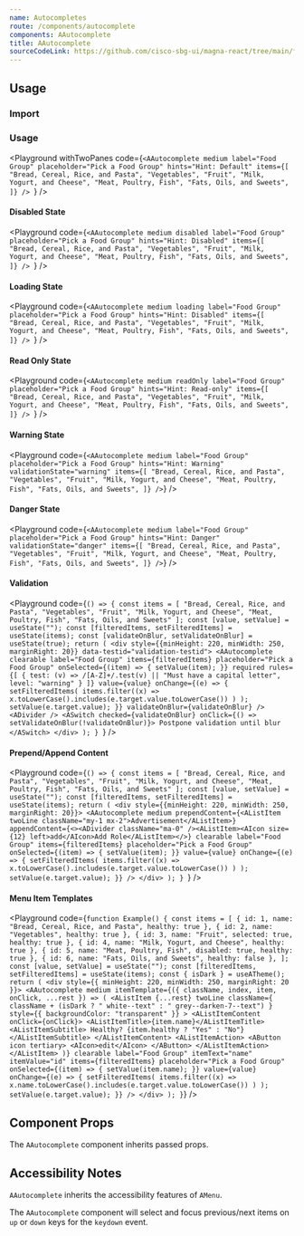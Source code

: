 ```yaml
---
name: Autocompletes
route: /components/autocomplete
components: AAutocomplete
title: AAutocomplete
sourceCodeLink: https://github.com/cisco-sbg-ui/magna-react/tree/main/framework/components/AAutoComplete
---
```


## Usage

### Import

<ComponentImport components="AAutoComplete" />

### Usage

<Playground
  withTwoPanes
  code={`<AAutocomplete
  medium
  label="Food Group"
  placeholder="Pick a Food Group"
  hints="Hint: Default"
  items={[
    "Bread, Cereal, Rice, and Pasta",
    "Vegetables",
    "Fruit",
    "Milk, Yogurt, and Cheese",
    "Meat, Poultry, Fish",
    "Fats, Oils, and Sweets",
  ]}
/>
`}
/>

#### Disabled State

<Playground
  code={`<AAutocomplete
  medium
  disabled
  label="Food Group"
  placeholder="Pick a Food Group"
  hints="Hint: Disabled"
  items={[
    "Bread, Cereal, Rice, and Pasta",
    "Vegetables",
    "Fruit",
    "Milk, Yogurt, and Cheese",
    "Meat, Poultry, Fish",
    "Fats, Oils, and Sweets",
  ]}
/>
`}
/>

#### Loading State

<Playground
  code={`<AAutocomplete
  medium
  loading
  label="Food Group"
  placeholder="Pick a Food Group"
  hints="Hint: Disabled"
  items={[
    "Bread, Cereal, Rice, and Pasta",
    "Vegetables",
    "Fruit",
    "Milk, Yogurt, and Cheese",
    "Meat, Poultry, Fish",
    "Fats, Oils, and Sweets",
  ]}
/>
`}
/>

#### Read Only State

<Playground
  code={`<AAutocomplete
  medium
  readOnly
  label="Food Group"
  placeholder="Pick a Food Group"
  hints="Hint: Read-only"
  items={[
    "Bread, Cereal, Rice, and Pasta",
    "Vegetables",
    "Fruit",
    "Milk, Yogurt, and Cheese",
    "Meat, Poultry, Fish",
    "Fats, Oils, and Sweets",
  ]}
/>
`}
/>

#### Warning State

<Playground
  code={`<AAutocomplete
  medium
  label="Food Group"
  placeholder="Pick a Food Group"
  hints="Hint: Warning"
  validationState="warning"
  items={[
    "Bread, Cereal, Rice, and Pasta",
    "Vegetables",
    "Fruit",
    "Milk, Yogurt, and Cheese",
    "Meat, Poultry, Fish",
    "Fats, Oils, and Sweets",
  ]}
/>`}
/>

#### Danger State

<Playground
  code={`<AAutocomplete
  medium
  label="Food Group"
  placeholder="Pick a Food Group"
  hints="Hint: Danger"
  validationState="danger"
  items={[
    "Bread, Cereal, Rice, and Pasta",
    "Vegetables",
    "Fruit",
    "Milk, Yogurt, and Cheese",
    "Meat, Poultry, Fish",
    "Fats, Oils, and Sweets",
  ]}
/>`}
/>

#### Validation

<Playground
  code={`() => {
  const items = [
    "Bread, Cereal, Rice, and Pasta",
    "Vegetables",
    "Fruit",
    "Milk, Yogurt, and Cheese",
    "Meat, Poultry, Fish",
    "Fats, Oils, and Sweets"
  ];
  const [value, setValue] = useState("");
  const [filteredItems, setFilteredItems] = useState(items);
  const [validateOnBlur, setValidateOnBlur] = useState(true);
  return (
    <div style={{minHeight: 220, minWidth: 250, marginRight: 20}} data-testid="validation-testid">
      <AAutocomplete
        clearable
        label="Food Group"
        items={filteredItems}
        placeholder="Pick a Food Group"
        onSelected={(item) => {
          setValue(item);
        }}
        required
        rules={[
          {
            test: (v) => /[A-Z]+/.test(v) || "Must have a capital letter",
            level: "warning"
          }
        ]}
        value={value}
        onChange={(e) => {
          setFilteredItems(
            items.filter((x) =>
              x.toLowerCase().includes(e.target.value.toLowerCase())
            )
          );
          setValue(e.target.value);
        }}
        validateOnBlur={validateOnBlur}
      />
      <ADivider />
      <ASwitch
        checked={validateOnBlur}
        onClick={() => setValidateOnBlur(!validateOnBlur)}>
        Postpone validation until blur
      </ASwitch>
    </div>
  );
}
`}
/>

#### Prepend/Append Content

<Playground
  code={`() => {
  const items = [
    "Bread, Cereal, Rice, and Pasta",
    "Vegetables",
    "Fruit",
    "Milk, Yogurt, and Cheese",
    "Meat, Poultry, Fish",
    "Fats, Oils, and Sweets"
  ];
  const [value, setValue] = useState("");
  const [filteredItems, setFilteredItems] = useState(items);
  return (
    <div style={{minHeight: 220, minWidth: 250, marginRight: 20}}>
      <AAutocomplete
        medium
        prependContent={<AListItem twoLine className="my-1 mx-2">Advertisement</AListItem>}
        appendContent={<><ADivider className="ma-0" /><AListItem><AIcon size={12} left>add</AIcon>Add Role</AListItem></>}
        clearable
        label="Food Group"
        items={filteredItems}
        placeholder="Pick a Food Group"
        onSelected={(item) => {
          setValue(item);
        }}
        value={value}
        onChange={(e) => {
          setFilteredItems(
            items.filter((x) =>
              x.toLowerCase().includes(e.target.value.toLowerCase())
            )
          );
          setValue(e.target.value);
        }}
      />
    </div>
  );
}
`}
/>

#### Menu Item Templates

<Playground
  code={`function Example() {
  const items = [
    { id: 1, name: "Bread, Cereal, Rice, and Pasta", healthy: true },
    { id: 2, name: "Vegetables", healthy: true },
    { id: 3, name: "Fruit", selected: true, healthy: true },
    { id: 4, name: "Milk, Yogurt, and Cheese", healthy: true },
    { id: 5, name: "Meat, Poultry, Fish", disabled: true, healthy: true },
    { id: 6, name: "Fats, Oils, and Sweets", healthy: false },
  ];
  const [value, setValue] = useState("");
  const [filteredItems, setFilteredItems] = useState(items);
  const { isDark } = useATheme();
  return (
    <div style={{ minHeight: 220, minWidth: 250, marginRight: 20 }}>
      <AAutocomplete
        medium
        itemTemplate={({ className, index, item, onClick, ...rest }) => (
          <AListItem
            {...rest}
            twoLine
            className={
              className + (isDark ? " white--text" : " grey--darken-7--text")
            }
            style={{ backgroundColor: "transparent" }}
          >
            <AListItemContent onClick={onClick}>
              <AListItemTitle>{item.name}</AListItemTitle>
              <AListItemSubtitle>
                Healthy? {item.healthy ? "Yes" : "No"}
              </AListItemSubtitle>
            </AListItemContent>
            <AListItemAction>
              <AButton icon tertiary>
                <AIcon>edit</AIcon>
              </AButton>
            </AListItemAction>
          </AListItem>
        )}
        clearable
        label="Food Group"
        itemText="name"
        itemValue="id"
        items={filteredItems}
        placeholder="Pick a Food Group"
        onSelected={(item) => {
          setValue(item.name);
        }}
        value={value}
        onChange={(e) => {
          setFilteredItems(
            items.filter((x) =>
              x.name.toLowerCase().includes(e.target.value.toLowerCase())
            )
          );
          setValue(e.target.value);
        }}
      />
    </div>
  );
  }`}
/>

## Component Props

The `AAutocomplete` component inherits passed props.

<Props of="AAutocomplete" />

## Accessibility Notes

`AAutocomplete` inherits the accessibility features of `AMenu`.

The `AAutocomplete` component will select and focus previous/next items on `up` or `down` keys for the `keydown` event.
